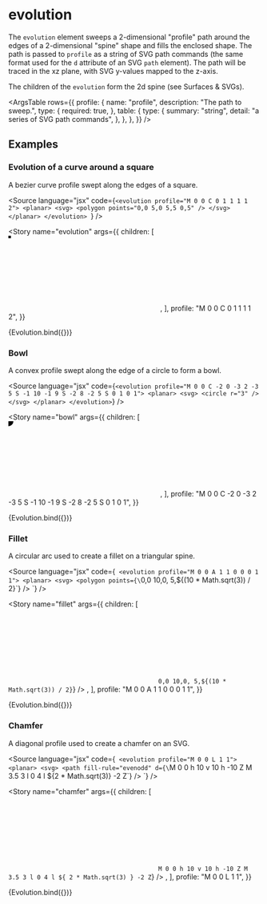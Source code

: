 
<Meta title="Reference/Sweeps/Evolution" />

# evolution

The `evolution` element sweeps a 2-dimensional "profile" path around the edges of a 2-dimensional "spine" shape and fills the enclosed shape. The path is passed to `profile` as a string of SVG path commands (the same format used for the `d` attribute of an SVG `path` element). The path will be traced in the xz plane, with SVG y-values mapped to the z-axis.

The children of the `evolution` form the 2d spine (see <Link to="reference-surfaces-svgs--introduction">Surfaces & SVGs</Link>).

<ArgsTable
  rows={{
    profile: {
      name: "profile",
      description: "The path to sweep.",
      type: {
        required: true,
      },
      table: {
        type: {
          summary: "string",
          detail: "a series of SVG path commands",
        },
      },
    },
  }}
/>

## Examples


### Evolution of a curve around a square

A bezier curve profile swept along the edges of a square.

<Source
  language="jsx"
  code={`<evolution profile="M 0 0 C 0 1 1 1 1 2">
  <planar>
    <svg>
      <polygon points="0,0 5,0 5,5 0,5" />
    </svg>
  </planar>
</evolution>
`}
/>

<Story
  name="evolution"
  args={{
    children: [
      <planar>
        <svg>
          <polygon points="0,0 5,0 5,5 0,5" />
        </svg>
      </planar>,
    ],
    profile: "M 0 0 C 0 1 1 1 1 2",
  }}
>
  {Evolution.bind({})}
</Story>

### Bowl

A convex profile swept along the edge of a circle to form a bowl.

<Source
  language="jsx"
  code={`
<evolution profile="M 0 0 C -2 0 -3 2 -3 5 S -1 10 -1 9 S -2 8 -2 5 S 0 1 0 1">
  <planar>
    <svg>
      <circle r="3" />
    </svg>
  </planar>
</evolution>
`}
/>

<Story
  name="bowl"
  args={{
    children: [
      <planar>
        <svg>
          <circle r="10" />
        </svg>
      </planar>,
    ],
    profile: "M 0 0 C -2 0 -3 2 -3 5 S -1 10 -1 9 S -2 8 -2 5 S 0 1 0 1",
  }}
>
  {Evolution.bind({})}
</Story>

### Fillet

A circular arc used to create a fillet on a triangular spine.

<Source
  language="jsx"
  code={`
<evolution profile="M 0 0 A 1 1 0 0 0 1 1">
  <planar>
    <svg>
      <polygon points={\`0,0 10,0, 5,\${(10 * Math.sqrt(3)) / 2}\`} />
    </svg>
  </planar>
</evolution>
`}
/>

<Story
  name="fillet"
  args={{
    children: [
      <planar>
        <svg>
          <polygon points={`0,0 10,0, 5,${(10 * Math.sqrt(3)) / 2}`} />
        </svg>
      </planar>,
    ],
    profile: "M 0 0 A 1 1 0 0 0 1 1",
  }}
>
  {Evolution.bind({})}
</Story>

### Chamfer

A diagonal profile used to create a chamfer on an SVG.

<Source
  language="jsx"
  code={`
  <evolution profile="M 0 0 L 1 1">
    <planar>
      <svg>
        <path
          fill-rule="evenodd"
          d={\`M 0 0 h 10 v 10 h -10 Z M 3.5 3 l 0 4 l \${2 * Math.sqrt(3)} -2 Z\`}
        />
      </svg>
    </planar>
  </evolution>
`}
/>

<Story
  name="chamfer"
  args={{
    children: [
      <planar>
        <svg>
          <path
            fill-rule="evenodd"
            d={`M 0 0 h 10 v 10 h -10 Z M 3.5 3 l 0 4 l ${
              2 * Math.sqrt(3)
            } -2 Z`}
          />
        </svg>
      </planar>,
    ],
    profile: "M 0 0 L 1 1",
  }}
>
  {Evolution.bind({})}
</Story>
